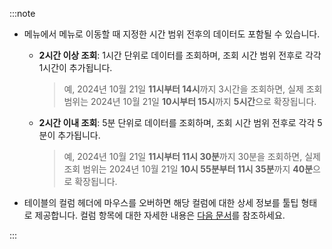 :::note

* <Cmdname sid={props.sid} className="uitext" /> 메뉴에서 <Cmdname sid="side_userSessionEventSearch" className="uitext" /> 메뉴로 이동할 때 지정한 시간 범위 전후의 데이터도 포함될 수 있습니다.

  * **2시간 이상 조회**: 1시간 단위로 데이터를 조회하며, 조회 시간 범위 전후로 각각 1시간이 추가됩니다.

    > 예, 2024년 10월 21일 **11시부터 14시**까지 3시간을 조회하면, 실제 조회 범위는 2024년 10월 21일 **10시부터 15시**까지 **5시간**으로 확장됩니다.

  * **2시간 이내 조회**: 5분 단위로 데이터를 조회하며, 조회 시간 범위 전후로 각각 5분이 추가됩니다.

    > 예, 2024년 10월 21일 **11시부터 11시 30분**까지 30분을 조회하면, 실제 조회 범위는 2024년 10월 21일 **10시 55분부터 11시 35분**까지 **40분**으로 확장됩니다.

* 테이블의 컬럼 헤더에 마우스를 오버하면 해당 컬럼에 대한 상세 정보를 툴팁 형태로 제공합니다. 컬럼 항목에 대한 자세한 내용은 [다음 문서](#columninfo)를 참조하세요.

  <ImgLang img={props.img} desc="Tooltip" />

:::